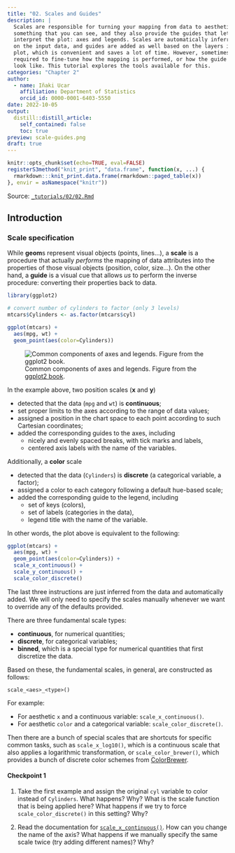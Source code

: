 ```yaml
---
title: "02. Scales and Guides"
description: |
  Scales are responsible for turning your mapping from data to aesthetics into
  something that you can see, and they also provide the guides that let you
  interpret the plot: axes and legends. Scales are automatically inferred based
  on the input data, and guides are added as well based on the layers in your
  plot, which is convenient and saves a lot of time. However, sometimes it is
  required to fine-tune how the mapping is performed, or how the guide should
  look like. This tutorial explores the tools available for this.
categories: "Chapter 2"
author:
  - name: Iñaki Ucar
    affiliation: Department of Statistics
    orcid_id: 0000-0001-6403-5550
date: 2022-10-05
output:
  distill::distill_article:
    self_contained: false
    toc: true
preview: scale-guides.png
draft: true
---
```


```r
knitr::opts_chunk$set(echo=TRUE, eval=FALSE)
registerS3method("knit_print", "data.frame", function(x, ...) {
  rmarkdown:::knit_print.data.frame(rmarkdown::paged_table(x))
}, envir = asNamespace("knitr"))
```

Source: [`_tutorials/02/02.Rmd`](https://github.com/IBiDat/dataviz/blob/main/_tutorials/02/02.Rmd)

## Introduction

### Scale specification

While **geom**s represent visual objects (points, lines...), a **scale** is a procedure that actually *performs* the mapping of data attributes into the properties of those visual objects (position, color, size...). On the other hand, a **guide** is a visual cue that allows *us* to perform the inverse procedure: converting their properties back to data.

```r
library(ggplot2)

# convert number of cylinders to factor (only 3 levels)
mtcars$Cylinders <- as.factor(mtcars$cyl)

ggplot(mtcars) +
  aes(mpg, wt) +
  geom_point(aes(color=Cylinders))
```

![Common components of axes and legends. Figure from the [ggplot2 book](https://ggplot2-book.org/scales-guides.html).](scale-guides.png){.external}

In the example above, two position scales (**x** and **y**)

-   detected that the data (`mpg` and `wt`) is **continuous**;
-   set proper limits to the axes according to the range of data values;
-   assigned a position in the chart space to each point according to such Cartesian coordinates;
-   added the corresponding guides to the axes, including
    -   nicely and evenly spaced breaks, with tick marks and labels,
    -   centered axis labels with the name of the variables.

Additionally, a **color** scale

-   detected that the data (`Cylinders`) is **discrete** (a categorical variable, a factor);
-   assigned a color to each category following a default hue-based scale;
-   added the corresponding guide to the legend, including
    -   set of keys (colors),
    -   set of labels (categories in the data),
    -   legend title with the name of the variable.

In other words, the plot above is equivalent to the following:

```r
ggplot(mtcars) +
  aes(mpg, wt) +
  geom_point(aes(color=Cylinders)) +
  scale_x_continuous() +
  scale_y_continuous() +
  scale_color_discrete()
```

The last three instructions are just inferred from the data and automatically added. We will only need to specify the scales manually whenever we want to override any of the defaults provided.

There are three fundamental scale types:

-   **continuous**, for numerical quantities;
-   **discrete**, for categorical variables;
-   **binned**, which is a special type for numerical quantities that first discretize the data.

Based on these, the fundamental scales, in general, are constructed as follows:

    scale_<aes>_<type>()

For example:

-   For aesthetic `x` and a continuous variable: `scale_x_continuous()`.
-   For aesthetic `color` and a categorical variable: `scale_color_discrete()`.

Then there are a bunch of special scales that are shortcuts for specific common tasks, such as `scale_x_log10()`, which is a continuous scale that also applies a logarithmic transformation, or `scale_color_brewer()`, which provides a bunch of discrete color schemes from [ColorBrewer](https://colorbrewer2.org/).

#### Checkpoint 1

1.  Take the first example and assign the original `cyl` variable to color instead of `Cylinders`. What happens? Why? What is the scale function that is being applied here? What happens if we try to force `scale_color_discrete()` in this setting? Why?

2.  Read the documentation for [`scale_x_continuous()`](https://ggplot2.tidyverse.org/reference/scale_continuous.html). How can you change the name of the axis? What happens if we manually specify the same scale twice (try adding different names)? Why?
